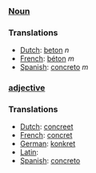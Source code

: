 ===[[Noun]]===

===Translations===
*[[Dutch]]: [[beton]] ''n''
*[[French]]: [[béton]] ''m''
*[[Spanish]]: [[concreto]] ''m''

===[[adjective]]===

===Translations===
*[[Dutch]]: [[concreet]]
*[[French]]: [[concret]]
*[[German]]: [[konkret]]
*[[Latin]]: [[]]
*[[Spanish]]: [[concreto]]